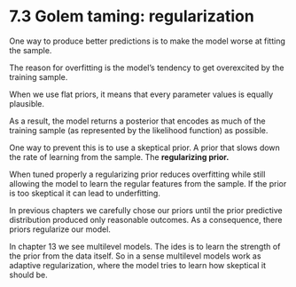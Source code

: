 # 7.3 Golem taming: regularization

One way to produce better predictions is to make the model worse at fitting the sample.

The reason for overfitting is the model's tendency to get overexcited by the training sample.

When we use flat priors, it means that every parameter values is equally plausible.

As a result, the model returns a posterior that encodes as much of the training sample (as represented by the likelihood function) as possible.

One way to prevent this is to use a skeptical prior. A prior that slows down the rate of learning from the sample. The **regularizing prior.**

When tuned properly a regularizing prior reduces overfitting while still allowing the model to learn the regular features from the sample. If the prior is too skeptical it can lead to underfitting.

In previous chapters we carefully chose our priors until the prior predictive distribution produced only reasonable outcomes. As a consequence, there priors regularize our model.

In chapter 13 we see multilevel models. The ides is to learn the strength of the prior from the data itself. So in a sense multilevel models work as adaptive regularization, where the model tries to learn how skeptical it should be.

